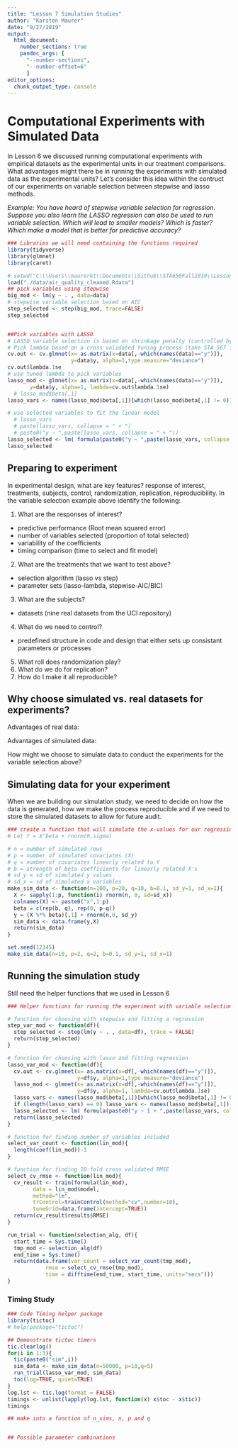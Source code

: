 ```yaml
---
title: "Lesson 7 Simulation Studies"
author: "Karsten Maurer"
date: "9/27/2019"
output: 
  html_document:
    number_sections: true
    pandoc_args: [
      "--number-sections",
      "--number-offset=6"
      ]
editor_options: 
  chunk_output_type: console
---
```


# Computational Experiments with Simulated Data

In Lesson 6 we discussed running computational experiments with empirical datasets as the experimental units in our treatment comparisons. What advantages might there be in running the experiments with simulated data as the experimental units? Let's consider this idea within the contruct of our experiments on variable selection between stepwise and lasso methods.

*Example: You have heard of stepwise variable selection for regression. Suppose you also learn the LASSO regression can also be used to run variable selection. Which will lead to smaller models? Which is faster? Which make a model that is better for predictive accuracy? *
```r
### Libraries we will need containing the functions required
library(tidyverse)
library(glmnet)
library(caret)

# setwd("C:\\Users\\maurerkt\\Documents\\Github\\STA650Fall2019\\Lessons")
load("./data/air_quality_cleaned.Rdata")
## pick variables using stepwise
big_mod <- lm(y ~ . , data=data)
# stepwise variable selection based on AIC
step_selected <- step(big_mod, trace=FALSE)
step_selected


##Pick variables with LASSO
# LASSO variable selection is based on shrinkage penalty (controlled by lambda parameter)
# Pick lambda based on a cross validated tuning process (take STA 567 for more detail)
cv.out <- cv.glmnet(x= as.matrix(x=data[,-which(names(data)=="y")]),
                    y=data$y, alpha=1,type.measure="deviance")
cv.out$lambda.1se
# use tuned lambda to pick variables
lasso_mod <- glmnet(x= as.matrix(x=data[,-which(names(data)=="y")]),
       y=data$y, alpha=1, lambda=cv.out$lambda.1se)
  # lasso_mod$beta[,1]
lasso_vars <- names(lasso_mod$beta[,1])[which(lasso_mod$beta[,1] != 0)]

# use selected variables to fit the linear model
  # lasso_vars
  # paste(lasso_vars, collapse = " + ")
  # paste0("y ~ ",paste(lasso_vars, collapse = " + "))
lasso_selected <- lm( formula(paste0("y ~ ",paste(lasso_vars, collapse = " + "))), data=data )
lasso_selected
```

## Preparing to experiment

In experimental design, what are key features? response of interest, treatments, subjects, control, randomization, replication, reproducibility. 
In the variable selection example above identify the following:

1. What are the responses of interest?
  - predictive performance (Root mean squared error)
  - number of variables selected (proportion of total selected)
  - variability of the coefficients
  - timing comparison (time to select and fit model)
  
2. What are the treatments that we want to test above?
  - selection algorithm (lasso vs step)
  - parameter sets (lasso-lambda, stepwise-AIC/BIC)
  
3. What are the subjects?
  - datasets (nine real datasets from the UCI repository)

4. What do we need to control?
  - predefined structure in code and design that either sets up consistant parameters or processes

5. What roll does randomization play?
6. What do we do for replication?
7. How do I make it all reproducible?

## Why choose simulated vs. real datasets for experiments?

Advantages of real data:
  

Advantages of simulated data:


How might we choose to simulate data to conduct the experiments for the variable selection above?


## Simulating data for your experiment

When we are building our simulation study, we need to decide on how the data is generated, how we make the process reproducible and if we need to store the simulated datasets to allow for future audit. 

```r
### create a function that will simulate the x-values for our regression variable selection study. 
# Let Y = X'beta + rnorm(0,sigma)

# n = number of simulated rows
# p = number of simulated covariates (X)
# q = number of covariates linearly related to Y
# b = strength of beta coefficients for linearly related X's
# sd_y = sd of simulated y values
# sd_x = sd of simulated x variables
make_sim_data <- function(n=100, p=20, q=10, b=0.1, sd_y=1, sd_x=1){
  X <- sapply(1:p, function(i) rnorm(n, 0, sd=sd_x))
  colnames(X) <- paste0("x",1:p)
  beta = c(rep(b, q), rep(0, p-q))
  y = (X %*% beta)[,1] + rnorm(n,0, sd_y)
  sim_data <- data.frame(y,X)
  return(sim_data)
}

set.seed(12345)
make_sim_data(n=10, p=2, q=2, b=0.1, sd_y=1, sd_x=1)

```


## Running the simulation study

Still need the helper functions that we used in Lesson 6

```r
### Helper functions for running the experiment with variable selection

# function for choosing with stepwise and fitting a regression
step_var_mod <- function(df){
  step_selected <- step(lm(y ~ . , data=df), trace = FALSE)
  return(step_selected)
}

# function for choosing with lasso and fitting regression
lasso_var_mod <- function(df){
  cv.out <- cv.glmnet(x= as.matrix(x=df[,-which(names(df)=="y")]),
                      y=df$y, alpha=1,type.measure="deviance")
  lasso_mod <- glmnet(x= as.matrix(x=df[,-which(names(df)=="y")]),
                      y=df$y, alpha=1, lambda=cv.out$lambda.1se)
  lasso_vars <- names(lasso_mod$beta[,1])[which(lasso_mod$beta[,1] != 0)]
  if (length(lasso_vars) == 0) lasso_vars <- names(lasso_mod$beta[,1])[1]
  lasso_selected <- lm( formula(paste0("y ~ 1 + ",paste(lasso_vars, collapse = " + "))), data=df )
  return(lasso_selected)
}

# function for finding number of variables included
select_var_count <- function(lin_mod){
  length(coef(lin_mod))-1
}

# function for finding 10-fold cross validated RMSE
select_cv_rmse <- function(lin_mod){
  cv_result <- train(formula(lin_mod), 
        data = lin_mod$model,
        method="lm",
        trControl=trainControl(method="cv",number=10),
        tuneGrid=data.frame(intercept=TRUE))
  return(cv_result$results$RMSE)
}

run_trial <- function(selection_alg, df){
  start_time = Sys.time()
  tmp_mod <- selection_alg(df)
  end_time = Sys.time()
  return(data.frame(var_count = select_var_count(tmp_mod),
            rmse = select_cv_rmse(tmp_mod),
            time = difftime(end_time, start_time, units="secs")))
}
```


### Timing Study 

```r
### Code Timing helper package
library(tictoc)
# help(package="tictoc")

## Demonstrate tictoc timers
tic.clearlog()
for(i in 1:3){
  tic(paste0("sim",i))
  sim_data <- make_sim_data(n=50000, p=10,q=5)
  run_trial(lasso_var_mod, sim_data)
  toc(log=TRUE, quiet=TRUE)
}
log.lst <- tic.log(format = FALSE)
timings <- unlist(lapply(log.lst, function(x) x$toc - x$tic))
timings

## make into a function of n_sims, n, p and q


## Possible parameter combinations



```






